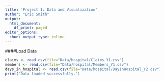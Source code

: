 ```yaml
---
title: 'Project 1: Data and Visualization'
author: "Eric Smith"
output:
  html_document:
    df_print: paged
editor_options:
  chunk_output_type: inline
---
```


####Load Data
```r
claims <- read.csv(file="Data/hospital/Claims_Y1.csv")
members <- read.csv(file="Data/hospital/Members_Y1.csv")
days_in_hospital <- read.csv(file="Data/hospital/DayInHospital_Y2.csv")
print("Data loaded successfully.")
```

